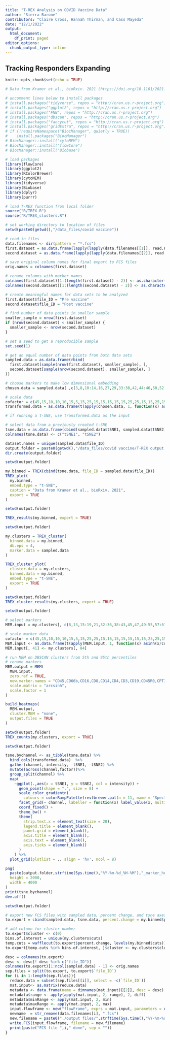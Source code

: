 ```yaml
---
title: "T-REX Analysis on COVID Vaccine Data"
author: "Sierra Barone"
contributors: "Claire Cross, Hannah Thirman, and Cass Mayeda"
date: "12/1/2022"
output:
  html_document:
    df_print: paged
editor_options:
  chunk_output_type: inline
---
```


## Tracking Responders Expanding 

```r
knitr::opts_chunk$set(echo = TRUE)

# Data from Kramer et al., bioRxiv. 2021 (https://doi.org/10.1101/2021.07.28.453981)

# uncomment lines below to install packages
# install.packages("tidyverse", repos = "http://cran.us.r-project.org")
# install.packages("ggplot2", repos = "http://cran.us.r-project.org")
# install.packages("FNN", repos = "http://cran.us.r-project.org")
# install.packages("dbscan", repos = "http://cran.us.r-project.org")
# install.packages("fancycut", repos = "http://cran.us.r-project.org")
# install.packages("gridExtra", repos = "http://cran.us.r-project.org")
# if (!requireNamespace("BiocManager", quietly = TRUE))
#    install.packages("BiocManager")
# BiocManager::install("cytoMEM")
# BiocManager::install("flowCore")
# BiocManager::install("Biobase")

# load packages
library(flowCore)
library(ggplot2)
library(RColorBrewer)
library(cytoMEM)
library(tidyverse)
library(Biobase)
library(dplyr)
library(purrr)

# load T-REX function from local folder
source("R/TREX.R")
source("R/TREX_clusters.R")
```

```r
# set working directory to location of files 
setwd(paste0(getwd(),"/data_files/covid vaccine"))

# read in files 
data.filenames <- dir(pattern = "*.fcs")
first.dataset = as.data.frame(lapply(lapply(data.filenames[[1]], read.FCS), exprs))
second.dataset = as.data.frame(lapply(lapply(data.filenames[[2]], read.FCS), exprs))

# save original column names for final export to FCS files 
orig.names = colnames(first.dataset)

# rename columns with marker names 
colnames(first.dataset)[1:(length(first.dataset) - 2)] <- as.character(read.FCS(data.filenames[[1]])@parameters@data[["desc"]])
colnames(second.dataset)[1:(length(second.dataset) - 2)] <- as.character(read.FCS(data.filenames[[1]])@parameters@data[["desc"]])

# create meaningful names for data sets to be analyzed 
first.dataset$file_ID = "Pre vaccine"
second.dataset$file_ID = "Post vaccine"
```

```r
# find number of data points in smaller sample 
smaller_sample = nrow(first.dataset) 
if (nrow(second.dataset) < smaller_sample) { 
  smaller_sample <- nrow(second.dataset) 
}

# set a seed to get a reproducible sample 
set.seed(1)

# get an equal number of data points from both data sets
sampled.data = as.data.frame(rbind(
  first.dataset[sample(nrow(first.dataset), smaller_sample), ], 
  second.dataset[sample(nrow(second.dataset), smaller_sample), ]
))
```

```r
# choose markers to make low dimensional embedding
chosen.data = sampled.data[ ,c(3,8,10:14,16,27,29,33:38,42,44:46,50,52:53,55:60,62,70)]

# scale data 
cofactor = c(45,15,10,10,10,15,5,15,25,15,15,15,15,15,25,25,15,15,25,15,15,45,15,15,45,25,25,15,25,15,25)
transformed.data = as.data.frame(t(apply(chosen.data, 1, function(x) asinh(x/cofactor))))

# if running a t-SNE, use transformed.data as the input 
```

```r
# select data from a previously created t-SNE 
tsne.data = as.data.frame(cbind(sampled.data$tSNE1, sampled.data$tSNE2))
colnames(tsne.data) <- c("tSNE1", "tSNE2")
```

```r
dataset.names = unique(sampled.data$file_ID)
output.folder = paste0(getwd(),"/data_files/covid vaccine/T-REX output, ", dataset.names[1], " vs ", dataset.names[2])
dir.create(output.folder)
```

```r
setwd(output.folder)

my.binned = TREX(cbind(tsne.data, file_ID = sampled.data$file_ID))
TREX_plot(
  my.binned, 
  embed.type = "t-SNE", 
  caption = "Data from Kramer et al., bioRxiv. 2021",
  export = TRUE
)
```
```r
setwd(output.folder)

TREX_results(my.binned, export = TRUE)
```

```r
setwd(output.folder)

my.clusters = TREX_cluster(
  binned.data = my.binned, 
  db.eps = 4, 
  marker.data = sampled.data
)

TREX_cluster_plot(
  cluster.data = my.clusters, 
  binned.data = my.binned, 
  embed.type = "t-SNE", 
  export = TRUE
)
```

```r
setwd(output.folder)
TREX_cluster_results(my.clusters, export = TRUE)
```

```r
setwd(output.folder)

# select markers
MEM.input = my.clusters[, c(8,13,15:19,21,32:36,38:43,45,47,49:55,57:67,75,84)]

# scale marker data 
cofactor = c(45,15,10,10,10,15,5,15,25,25,15,15,15,15,15,15,15,25,25,15,15,15,25,15,25,25,15,15,45,15,15,15,45,25,25,15,25,25,15,25,1)
MEM.input <- as.data.frame(t(apply(MEM.input, 1, function(x) asinh(x/cofactor))))
MEM.input[, 41] <- my.clusters[, 84]

# run MEM on DBSCAN clusters from 5th and 95th percentiles 
# rename markers 
MEM.output = MEM(
  MEM.input, 
  zero.ref = TRUE,
  new.marker.names = "CD45,CD66b,CD16,CD8,CD14,CD4,CD3,CD19,CD45R0,CPT1a,CD127,ATP5a,GRIM19,CD20,CD27,CCR4,CD134,ICOS,TCRgd,GLUT3,CXCR3,CD137,CCR7,CD98,CTLA4,Ki-67,GLUT1,CD95,CD44,CD38,CYTOC,CD25,CD45RA,CXCR5,CD57,CXCR4,HLA-DR,PD-1,CD56,CD11b",
  scale.matrix = "arcsinh",
  scale.factor = 1
)

build_heatmaps(
  MEM.output, 
  cluster.MEM = "none", 
  output.files = TRUE
)

```

```r
setwd(output.folder)
TREX_counts(my.clusters, export = TRUE)
```

```r
setwd(output.folder)

tsne.bychannel <- as_tibble(tsne.data) %>%
  bind_cols(transformed.data)  %>%
  gather(channel, intensity, -tSNE1, -tSNE2) %>%
  mutate(across(channel,factor))%>%
  group_split(channel) %>%
  map(
    ~ggplot(.,aes(x = tSNE1, y = tSNE2, col = intensity)) +
      geom_point(shape = ".", size = 8) +
      scale_color_gradientn(
        colours = colorRampPalette(rev(brewer.pal(n = 11, name = "Spectral")))(5)) +
      facet_grid(~ channel, labeller = function(x) label_value(x, multi_line = FALSE)) +
      coord_fixed() +
      theme_bw() +
      theme(
        strip.text.x = element_text(size = 20),
        legend.title = element_blank(),
        panel.grid = element_blank(),
        axis.title = element_blank(),
        axis.text = element_blank(),
        axis.ticks = element_blank()
      )
    ) %>%
  plot_grid(plotlist = ., align = 'hv', ncol = 8)

png(
  paste(output.folder,strftime(Sys.time(),"%Y-%m-%d_%H-%M"),"_marker_heat.png"),
  height = 2000,
  width = 4000
)
print(tsne.bychannel)
dev.off()
```

```r
setwd(output.folder)

# export new FCS files with sampled data, percent change, and tsne axes
to.export = cbind(sampled.data, tsne.data, percent.change = my.binned$percent.change)

# add column for cluster number 
to.export$cluster <- c(0)
bins.of.interest = unique(my.clusters$cuts)
temp.cuts = wafflecut(to.export$percent.change, levels(my.binned$cuts))
to.export[temp.cuts %in% bins.of.interest, ]$cluster <- my.clusters$cluster

desc = colnames(to.export)
desc <- desc[! desc %in% c("file_ID")]
colnames(to.export)[1:ncol(sampled.data) - 1] <- orig.names
sep.files = split(to.export, to.export$`file_ID`)
for (i in 1:length(sep.files)){
  reduce.data = subset(sep.files[[i]], select = -c(`file_ID`))
  mat.input<- as.matrix(reduce.data)
  metadata <- data.frame(name = dimnames(mat.input)[[2]], desc = desc)
  metadata$range <- apply(apply(mat.input, 2, range), 2, diff)
  metadata$minRange <- apply(mat.input, 2, min)
  metadata$maxRange <- apply(mat.input, 2, max)
  input.flowframe <- new("flowFrame", exprs = mat.input, parameters = AnnotatedDataFrame(metadata))  
  newname  = str_remove(data.filenames[i], ".fcs")
  new.filename = paste0("./output files/",strftime(Sys.time(),"%Y-%m-%d_%H-%M"), "_", newname,"_T-REX.fcs")
  write.FCS(input.flowframe, filename = new.filename)
  print(paste("FCS file ",i," done", sep = ""))
}
```
